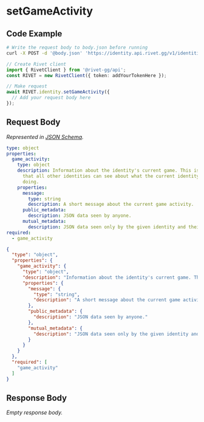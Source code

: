 
# setGameActivity

## Code Example

<CodeGroup title='Request' tag='POST' label='https://identity.api.rivet.gg/v1/identities/self/activity'>

```bash {{ title: 'cURL' }}
# Write the request body to body.json before running
curl -X POST -d '@body.json' 'https://identity.api.rivet.gg/v1/identities/self/activity'
```

```ts
// Create Rivet client
import { RivetClient } from '@rivet-gg/api';
const RIVET = new RivetClient({ token: addYourTokenHere });

// Make request
await RIVET.identity.setGameActivity({
  // Add your request body here
});
```

</CodeGroup>


## Request Body

_Represented in [JSON Schema](https://json-schema.org/)._

<CodeGroup title='Request'>

```yaml
type: object
properties:
  game_activity:
    type: object
    description: Information about the identity's current game. This is information
      that all other identities can see about what the current identity is
      doing.
    properties:
      message:
        type: string
        description: A short message about the current game activity.
      public_metadata:
        description: JSON data seen by anyone.
      mutual_metadata:
        description: JSON data seen only by the given identity and their mutual followers.
required:
  - game_activity

```

```json
{
  "type": "object",
  "properties": {
    "game_activity": {
      "type": "object",
      "description": "Information about the identity's current game. This is information that all other identities can see about what the current identity is doing.",
      "properties": {
        "message": {
          "type": "string",
          "description": "A short message about the current game activity."
        },
        "public_metadata": {
          "description": "JSON data seen by anyone."
        },
        "mutual_metadata": {
          "description": "JSON data seen only by the given identity and their mutual followers."
        }
      }
    }
  },
  "required": [
    "game_activity"
  ]
}
```

</CodeGroup>


## Response Body

_Empty response body._
